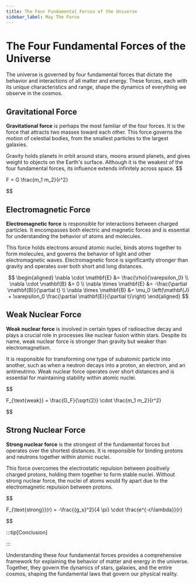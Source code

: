 ```yaml
---
title: The Four Fundamental Forces of the Universe
sidebar_label: May The Force
---
```


# The Four Fundamental Forces of the Universe

The universe is governed by four fundamental forces that dictate the behavior and interactions of all matter and energy. These forces, each with its unique characteristics and range, shape the dynamics of everything we observe in the cosmos.

## Gravitational Force

**Gravitational force** is perhaps the most familiar of the four forces. It is the force that attracts two masses toward each other. This force governs the motion of celestial bodies, from the smallest particles to the largest galaxies. 

Gravity holds planets in orbit around stars, moons around planets, and gives weight to objects on the Earth's surface. Although it is the weakest of the four fundamental forces, its influence extends infinitely across space.
$$

F = G \frac{m_1 m_2}{r^2}

$$

## Electromagnetic Force

**Electromagnetic force** is responsible for interactions between charged particles. It encompasses both electric and magnetic forces and is essential for understanding the behavior of atoms and molecules. 

This force holds electrons around atomic nuclei, binds atoms together to form molecules, and governs the behavior of light and other electromagnetic waves. Electromagnetic force is significantly stronger than gravity and operates over both short and long distances.

$$
\begin{aligned}
\nabla \cdot \mathbf{E} &= \frac{\rho}{\varepsilon_0} \\
\nabla \cdot \mathbf{B} &= 0 \\
\nabla \times \mathbf{E} &= -\frac{\partial \mathbf{B}}{\partial t} \\
\nabla \times \mathbf{B} &= \mu_0 \left(\mathbf{J} + \varepsilon_0 \frac{\partial \mathbf{E}}{\partial t}\right)
\end{aligned}
$$


## Weak Nuclear Force

**Weak nuclear force** is involved in certain types of radioactive decay and plays a crucial role in processes like nuclear fusion within stars. Despite its name, weak nuclear force is stronger than gravity but weaker than electromagnetism. 

It is responsible for transforming one type of subatomic particle into another, such as when a neutron decays into a proton, an electron, and an antineutrino. Weak nuclear force operates over short distances and is essential for maintaining stability within atomic nuclei.

$$

F_{\text{weak}} = \frac{G_F}{\sqrt{2}} \cdot \frac{m_1 m_2}{r^2}

$$

## Strong Nuclear Force

**Strong nuclear force** is the strongest of the fundamental forces but operates over the shortest distances. It is responsible for binding protons and neutrons together within atomic nuclei. 

This force overcomes the electrostatic repulsion between positively charged protons, holding them together to form stable nuclei. Without strong nuclear force, the nuclei of atoms would fly apart due to the electromagnetic repulsion between protons.

$$

F_{\text{strong}}(r) = -\frac{{g_s}^2}{4 \pi} \cdot \frac{e^{-r/\lambda}}{r}

$$

:::tip[Conclusion]

:::

Understanding these four fundamental forces provides a comprehensive framework for explaining the behavior of matter and energy in the universe. Together, they govern the dynamics of stars, galaxies, and the entire cosmos, shaping the fundamental laws that govern our physical reality.
